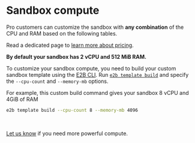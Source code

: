 
# Sandbox compute
Pro customers can customize the sandbox with **any combination** of the CPU and RAM based on the following tables.

Read a dedicated page to [learn more about pricing](/pricing).

<Note>
<b>By default your sandbox has 2 vCPU and 512 MiB RAM.</b>

To customize your sandbox compute, you need to build your custom sandbox template using the [E2B CLI](/cli/installation).
Run [`e2b template build`](/cli/commands#template-build) and specify the `--cpu-count` and `--memory-mb` options.

For example, this custom build command gives your sandbox 8 vCPU and 4GiB of RAM
```sh
e2b template build --cpu-count 8 --memory-mb 4096
```
</Note>

<SandboxSpec/>

<br/>

[Let us know](/getting-help) if you need more powerful compute.